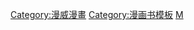 {{template category}}

[[Category:漫威漫畫|Category:漫威漫畫]]
[[Category:漫画书模板|Category:漫画书模板]]
[[Category:迪士尼模板|M]]